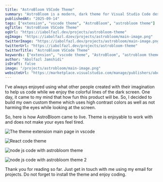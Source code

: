 ```yaml
---
title: "AstroBloom VSCode Theme"
summary: "AstroBloom is a modern, dark theme for Visual Studio Code designed for comfort and readability with soft contrast and vibrant highlights."
publishedAt: "2025-09-14"
tags: ["extension", "vscode theme", "AstroBloom", "astrobloom theme"]
ogTitle: "AstroBloom VSCode Theme"
ogUrl: "https://iabolfazl.dev/projects/astrobloom-theme"
ogImage: "https://iabolfazl.dzev/projects/astrobloom/main-image.png"
twitterImage: "https://iabolfazl.dev/projects/astrobloom/main-image.png"
twitterUrl: "https://iabolfazl.dev/projects/astrobloom-theme"
twitterTitle: "AstroBloom VSCode Theme"
keywords: ["extension", "vscode theme", "AstroBloom", "astrobloom theme"]
author: "Abolfazl Jamshidi"
isDraft: false
image: "/projects/astrobloom/main-image.png"
websiteUrl: "https://marketplace.visualstudio.com/manage/publishers/abolfazlcodes"
---
```


I've always enjoyed using what other people created with their imagination to help us code while we enjoy the colorful lines of the dark screen. One day, it came to my mind that how fun this product will be. So, I decided to build my own custom theme which uses high contrast colors as well as not harming the eyes while looking at the screen.

So, here is how AstroBloom came to live. Theme is enjoyable to work with and does not make your eyes feel tired.

<Image
  rounded
  width={600}
  height={400}
  src="/projects/astrobloom/main-image.png"
  caption="The theme extension main page in vscode"
  alt="The theme extension main page in vscode"
/>

<Image
  rounded
  width={600}
  height={400}
  src="/projects/astrobloom/react.png"
  alt="React code theme"
/>

<Image
  rounded
  width={600}
  height={400}
  src="/projects/astrobloom/node-js.png"
  alt="node js code with astrobloom theme"
/>

<Image
  rounded
  width={600}
  height={400}
  src="/projects/astrobloom/node-js-2.png"
  alt="node js code with astrobloom theme 2"
/>

Thank you for reading so far. Just get in touch with me using my email for projects. Do not forget to install the theme and enjoy coding.
